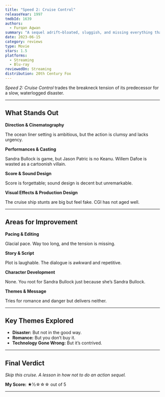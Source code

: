 ```yaml
---
title: "Speed 2: Cruise Control"
releaseYear: 1997
tmdbId: 1639
authors:
  - Furqan Agwan
summary: "A sequel adrift—bloated, sluggish, and missing everything that made the original a classic."
date: 2023-06-15
category: reviews
type: Movie
stars: 1.5
platforms:
  - Streaming
  - Blu-ray
reviewedOn: Streaming
distribution: 20th Century Fox
---
```


_Speed 2: Cruise Control_ trades the breakneck tension of its predecessor for a slow, waterlogged disaster.

---

## What Stands Out

**Direction & Cinematography**

The ocean liner setting is ambitious, but the action is clumsy and lacks urgency.

**Performances & Casting**

Sandra Bullock is game, but Jason Patric is no Keanu. Willem Dafoe is wasted as a cartoonish villain.

**Score & Sound Design**

Score is forgettable; sound design is decent but unremarkable.

**Visual Effects & Production Design**

The cruise ship stunts are big but feel fake. CGI has not aged well.

---

## Areas for Improvement

**Pacing & Editing**

Glacial pace. Way too long, and the tension is missing.

**Story & Script**

Plot is laughable. The dialogue is awkward and repetitive.

**Character Development**

None. You root for Sandra Bullock just because she’s Sandra Bullock.

**Themes & Message**

Tries for romance and danger but delivers neither.

---

## Key Themes Explored

- **Disaster:** But not in the good way.
- **Romance:** But you don’t buy it.
- **Technology Gone Wrong:** But it’s contrived.

---

## Final Verdict

_Skip this cruise. A lesson in how not to do an action sequel._

**My Score:** ★½☆☆☆ out of 5

---
